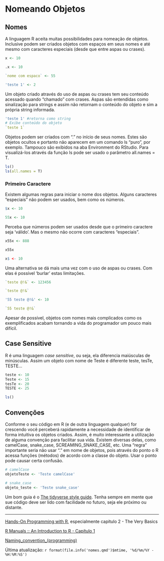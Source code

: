 # Nomeando Objetos

## Nomes

A linguagem R aceita muitas possibilidades para nomeação de objetos. Inclusive podem ser criados objetos com espaços em seus nomes e até mesmo com caracteres especiais (desde que entre aspas ou crases).

```r
x <- 10

.x <- 10

`nome com espaco` <- 55

'teste 1' <- 2

```

Um objeto criado através do uso de aspas ou crases tem seu conteúdo acessado quando "chamado" com crases. Aspas são entendidas como sinalização para strings e assim não retornam o conteúdo do objeto e sim a própria string informada. 

```r
'teste 1' #retorna como string
# Exibe conteúdo do objeto
`teste 1`
```
Objetos podem ser criados com "." no início de seus nomes. Estes são objetos ocultos e portanto não aparecem em um comando ls "puro", por exemplo. Tampouco são exibidos na aba Environment do RStudio. Para visualizá-los através da função ls pode ser usado o parâmetro all.names = T.

```r
ls()
ls(all.names = T)
```

### Primeiro Caractere

Existem algumas regras para iniciar o nome dos objetos. Alguns caracteres "especiais" não podem ser usados, bem como os números.

```r
$x <- 10  
```

```r
55x <- 10 
```

Perceba que números podem ser usados desde que o primeiro caractere seja 'válido'. Mas o mesmo não ocorre com caracteres "especiais".

```r
x55x <- 888

x55x
```
```r
x$ <- 10
```

Uma alternativa se dá mais uma vez com o uso de aspas ou crases. Com elas é possível 'burlar' estas limitações.

```r
`teste @!&` <- 123456

`teste @!&`

'55 teste @!&' <- 10

`55 teste @!&`
```
Apesar de possível, objetos com nomes mais complicados como os exemplificados acabam tornando a vida do programador um pouco mais difícil.

## Case Sensitive

R é uma linguagem *case sensitive*, ou seja, ela diferencia maiúsculas de minúsculas. Assim um objeto com nome de Teste é diferente teste, tesTe, TESTE...

```r
teste <- 10
Teste <- 15
tesTe <- 20
TESTE <- 25

ls()
```

## Convenções

Conforme o seu código em R (e de outra linguagem qualquer) for crescendo você perceberá rapidamente a necessidade de identificar de forma intuitiva os objetos criados. Assim, é muito interessante a utilização de alguma convenção para facilitar sua vida. Existem diversas delas, como camelCase, snake_case, SCREAMING_SNAKE_CASE, etc. Uma "regra" importante seria não usar "." em nome de objetos, pois através do ponto o R acessa funções (métodos) de acordo com a classe do objeto. Usar o ponto pode causar certa confusão.

```r

# camelCase
objetoTeste <- 'Teste camelCase'

# snake_case
objeto_teste <- 'Teste snake_case'

```

Um bom guia é o [The tidyverse style guide](https://style.tidyverse.org/syntax.html). Tenha sempre em mente que sue código deve ser lido com facilidade no futuro, seja ele próximo ou distante.

------------------------------------------------------------------------

[Hands-On Programming with R](https://rstudio-education.github.io/hopr/), especialmente capítulo 2 - The Very Basics

[R Manuals :: An Introduction to R - Capítulo 1](https://rstudio.github.io/r-manuals/r-intro/Introduction-and-preliminaries.html)

[Naming_convention_(programming)](https://en.wikipedia.org/wiki/Naming_convention_(programming))

Última atualização: `r format(file.info('nomes.qmd')$mtime, '%d/%m/%Y - %H:%M:%S')`
